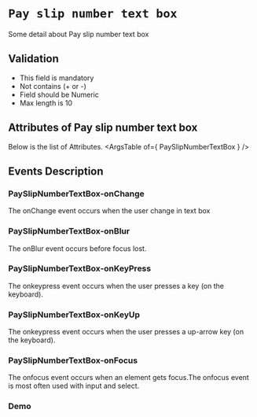 <!-- Custom-MDX-Documentation.mdx -->

# `Pay slip number text box`

 
Some detail about Pay slip number text box

## Validation 
- This field is mandatory
- Not contains (+ or -)
- Field should be Numeric
- Max length is 10

## Attributes of Pay slip number text box
Below is the list of Attributes.
<ArgsTable of={ PaySlipNumberTextBox } /> 

## Events Description

### PaySlipNumberTextBox-onChange

The onChange event occurs when the user change in text box

### PaySlipNumberTextBox-onBlur

The onBlur event occurs before focus lost.

### PaySlipNumberTextBox-onKeyPress

The onkeypress event occurs when the user presses a key (on the keyboard).

### PaySlipNumberTextBox-onKeyUp

The onkeypress event occurs when the user presses a up-arrow key (on the keyboard).

### PaySlipNumberTextBox-onFocus

The onfocus event occurs when an element gets focus.The onfocus event is most often used with input and select.
### Demo

<Canvas>
<Story id="payslipnumbertextbox--primary" />
</Canvas>

 